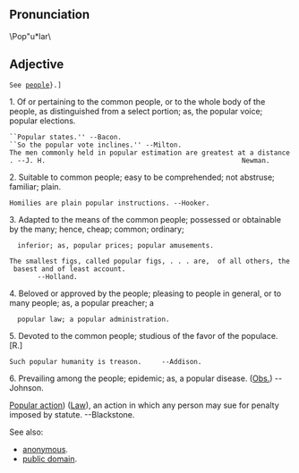 == Pronunciation ==	 	

\Pop"u*lar\

{{Wikipedia}}

== Adjective==
 See [[people]]}.]
1. Of or pertaining to the common people, or to the whole body of the people, as distinguished from a select portion; as, the popular voice; popular elections. 
 ``Popular states.'' --Bacon.
 ``So the popular vote inclines.'' --Milton.
 The men commonly held in popular estimation are greatest at a distance. --J. H.                                                 Newman.

2. Suitable to common people; easy to be comprehended; not abstruse; familiar; plain.

 Homilies are plain popular instructions. --Hooker.

3. Adapted to the means of the common people; possessed or obtainable by the many; hence, cheap; common; ordinary;
   inferior; as, popular prices; popular amusements.

 The smallest figs, called popular figs, . . . are,  of all others, the basest and of least account.                                                --Holland.

4. Beloved or approved by the people; pleasing to people in general, or to many people; as, a popular preacher; a
   popular law; a popular administration.

5. Devoted to the common people; studious of the favor of the populace. [R.]

 Such popular humanity is treason.     --Addison.

6. Prevailing among the people; epidemic; as, a popular disease. ([[Obs.]]) --Johnson.

[[w:Popular action|Popular action]]) ([[Law]]), an action in which any person may sue for penalty imposed by statute. --Blackstone.


See also: 
*[[anonymous]].
*[[w:public domain|public domain]].